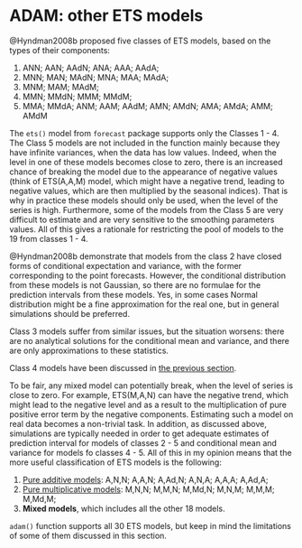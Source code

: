 # ADAM: other ETS models

@Hyndman2008b proposed five classes of ETS models, based on the types of their components:

1. ANN; AAN; AAdN; ANA; AAA; AAdA;
2. MNN; MAN; MAdN; MNA; MAA; MAdA;
3. MNM; MAM; MAdM;
4. MMN; MMdN; MMM; MMdM;
5. MMA; MMdA; ANM; AAM; AAdM; AMN; AMdN; AMA; AMdA; AMM; AMdM

The `ets()` model from `forecast` package supports only the Classes 1 - 4. The Class 5 models are not included in the function mainly because they have infinite variances, when the data has low values. Indeed, when the level in one of these models becomes close to zero, there is an increased chance of breaking the model due to the appearance of negative values (think of ETS(A,A,M) model, which might have a negative trend, leading to negative values, which are then multiplied by the seasonal indices). That is why in practice these models should only be used, when the level of the series is high. Furthermore, some of the models from the Class 5 are very difficult to estimate and are very sensitive to the smoothing parameters values. All of this gives a rationale for restricting the pool of models to the 19 from classes 1 - 4.

@Hyndman2008b demonstrate that models from the class 2 have closed forms of conditional expectation and variance, with the former corresponding to the point forecasts. However, the conditional distribution from these models is not Gaussian, so there are no formulae for the prediction intervals from these models. Yes, in some cases Normal distribution might be a fine approximation for the real one, but in general simulations should be preferred.

Class 3 models suffer from similar issues, but the situation worsens: there are no analytical solutions for the conditional mean and variance, and there are only approximations to these statistics.

Class 4 models have been discussed in [the previous section](#ADAMETSPureMultiplicative).

To be fair, any mixed model can potentially break, when the level of series is close to zero. For example, ETS(M,A,N) can have the negative trend, which might lead to the negative level and as a result to the multiplication of pure positive error term by the negative components. Estimating such a model on real data becomes a non-trivial task. In addition, as discussed above, simulations are typically needed in order to get adequate estimates of prediction interval for models of classes 2 - 5 and conditional mean and variance for models fo classes 4 - 5. All of this in my opinion means that the more useful classification of ETS models is the following:

1. [Pure additive models](#ADAMETSPureAdditive): A,N,N; A,A,N; A,Ad,N; A,N,A; A,A,A; A,Ad,A;
2. [Pure multiplicative models](#ADAMETSPureMultiplicative): M,N,N; M,M,N; M,Md,N; M,N,M; M,M,M; M,Md,M;
3. **Mixed models**, which includes all the other 18 models.

`adam()` function supports all 30 ETS models, but keep in mind the limitations of some of them discussed in this section.

